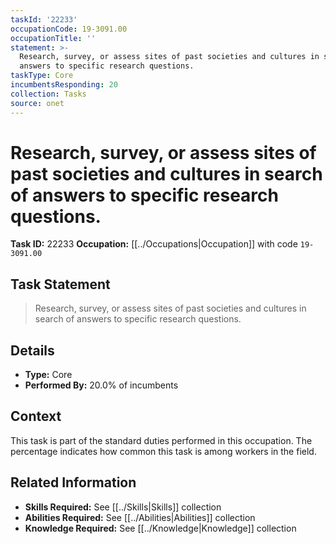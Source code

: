 ```yaml
---
taskId: '22233'
occupationCode: 19-3091.00
occupationTitle: ''
statement: >-
  Research, survey, or assess sites of past societies and cultures in search of
  answers to specific research questions.
taskType: Core
incumbentsResponding: 20
collection: Tasks
source: onet
---
```

# Research, survey, or assess sites of past societies and cultures in search of answers to specific research questions.

**Task ID:** 22233
**Occupation:** [[../Occupations|Occupation]] with code `19-3091.00`

## Task Statement

> Research, survey, or assess sites of past societies and cultures in search of answers to specific research questions.

## Details

- **Type:** Core
- **Performed By:** 20.0% of incumbents

## Context

This task is part of the standard duties performed in this occupation. The percentage indicates how common this task is among workers in the field.

## Related Information

- **Skills Required:** See [[../Skills|Skills]] collection
- **Abilities Required:** See [[../Abilities|Abilities]] collection
- **Knowledge Required:** See [[../Knowledge|Knowledge]] collection
